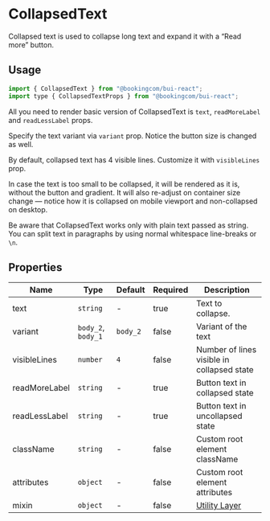 # CollapsedText

<Featured>
  Collapsed text is used to collapse long text and expand it with a “Read more”
  button.
</Featured>

<Grid>
  <CrossLink
    title="CollapsedText"
    type="documentation"
    text="Learn more about the CollapsedText design anatomy and best-practices."
    section="Design documentation"
    href="https://design.booking.com/article/bui/components/patterns/collapsed-text/"
    target="_blank"
  />
</Grid>

## Usage

```jsx
import { CollapsedText } from "@bookingcom/bui-react";
import type { CollapsedTextProps } from "@bookingcom/bui-react";
```

All you need to render basic version of CollapsedText is `text`, `readMoreLabel` and `readLessLabel` props.

<Example name="default" />

Specify the text variant via `variant` prop. Notice the button size is changed as well.

<Example name="body1" />

By default, collapsed text has 4 visible lines. Customize it with `visibleLines` prop.

<Example name="visibleLines" />

In case the text is too small to be collapsed, it will be rendered as it is, without the button and gradient. It will also re-adjust on container size change — notice how it is collapsed on mobile viewport and non-collapsed on desktop.

<Example name="tooSmallToCollapse" />

Be aware that CollapsedText works only with plain text passed as string. You can split text in paragraphs by using normal whitespace line-breaks or `\n`.

<Example name="paragraphs" />

## Properties

| Name          | Type               | Default  | Required | Description                                                                                                    |
| ------------- | ------------------ | -------- | -------- | -------------------------------------------------------------------------------------------------------------- |
| text          | `string`           | -        | true     | Text to collapse.                                                                                              |
| variant       | `body_2`, `body_1` | `body_2` | false    | Variant of the text                                                                                            |
| visibleLines  | `number`           | `4`      | false    | Number of lines visible in collapsed state                                                                     |
| readMoreLabel | `string`           | -        | true     | Button text in collapsed state                                                                                 |
| readLessLabel | `string`           | -        | true     | Button text in uncollapsed state                                                                               |
| className     | `string`           | -        | false    | Custom root element className                                                                                  |
| attributes    | `object`           | -        | false    | Custom root element attributes                                                                                 |
| mixin           | `object`           | -        | false    | [Utility Layer](?page=Getting%2520started%252FDevelopment%252FComponents&view=documentation#BUI-Utility-Layer) |
